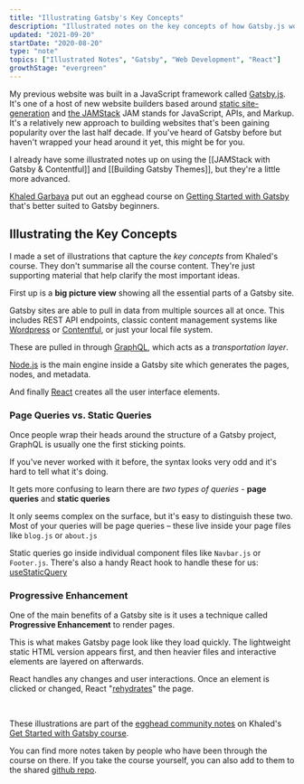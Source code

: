 ```yaml
---
title: "Illustrating Gatsby's Key Concepts"
description: "Illustrated notes on the key concepts of how Gatsby.js works"
updated: "2021-09-20"
startDate: "2020-08-20"
type: "note"
topics: ["Illustrated Notes", "Gatsby", "Web Development", "React"]
growthStage: "evergreen"
---
```


<IntroParagraph>My previous website was built in a JavaScript framework called [Gatsby.js](https://www.gatsbyjs.org/). It's one of a host of new website builders based around [static site-generation](https://www.netlify.com/blog/2020/04/14/what-is-a-static-site-generator-and-3-ways-to-find-the-best-one/) and [the JAMStack](https://jamstack.wtf/) <Footnote idName={1}>JAM stands for JavaScript, APIs, and Markup. It's a relatively new approach to building websites that's been gaining popularity over the last half decade.</Footnote> If you've heard of Gatsby before but haven't wrapped your head around it yet, this might be for you.</IntroParagraph>

I already have some illustrated notes up on using the [[JAMStack with Gatsby & Contentful]] and [[Building Gatsby Themes]], but they're a little more advanced.

[Khaled Garbaya](https://khaledgarbaya.net/) put out an egghead course on
[Getting Started with Gatsby](https://egghead.io/courses/get-started-with-gatsby) that's better suited to Gatsby beginners.

## Illustrating the Key Concepts

I made a set of illustrations that capture the _key concepts_ from Khaled's course. They don't summarise all the course content. They're just supporting material that help clarify the most important ideas.

First up is a **big picture view** showing all the essential parts of a Gatsby site.

<RemoteImage
	alt="Gatsby is a collection of tools for building static sites"
	src="https://res.cloudinary.com/dg3gyk0gu/image/upload/c_scale,f_auto,q_auto:best,w_1200/v1597741851/maggieappleton.com/egghead-course-notes/intro-gatsby/IntroGatsby_1_Small.png"
/>

Gatsby sites are able to pull in data from multiple sources all at once. This includes REST API endpoints, classic content management systems like [Wordpress](https://www.gatsbyjs.com/guides/wordpress/) or [Contentful](https://www.gatsbyjs.com/blog/2018-1-25-building-a-site-with-react-and-contentful/), or just your local file system.

These are pulled in through [GraphQL](https://www.graphql.com/), which acts as a _transportation layer_.

[Node.js](https://www.gatsbyjs.com/docs/glossary/node/) is the main engine inside a Gatsby site which generates the pages, nodes, and metadata.

And finally [React](https://www.gatsbyjs.com/docs/glossary/react/) creates all the user interface elements.

### Page Queries vs. Static Queries

Once people wrap their heads around the structure of a Gatsby project, GraphQL is usually one the first sticking points.

If you've never worked with it before, the syntax looks very odd and it's hard to tell what it's doing.

It gets more confusing to learn there are _two types of queries_ - **page queries** and **static queries**

<RemoteImage
	alt="Diagram of a pageQuery request inside a page, and a static query request inside a component"
	src="https://res.cloudinary.com/dg3gyk0gu/image/upload/c_scale,f_auto,q_auto:good,w_1200/v1597741854/maggieappleton.com/egghead-course-notes/intro-gatsby/IntroGatsby_2_Small.png"
/>

It only seems complex on the surface, but it's easy to distinguish these two. Most of your queries will be page queries – these live inside your page files like `blog.js` or `about.js`

Static queries go inside individual component files like `Navbar.js` or `Footer.js`. There's also a handy React hook to handle these for us: [useStaticQuery](https://www.gatsbyjs.com/docs/use-static-query/)

### Progressive Enhancement

One of the main benefits of a Gatsby site is it uses a technique called **Progressive Enhancement** to render pages.

<RemoteImage
	alt="Animation of a page rendering static HTML elements first, then being updates with React afterwards"
	src="https://res.cloudinary.com/dg3gyk0gu/image/upload/c_scale,f_auto,q_auto:good,w_1200/v1597741856/maggieappleton.com/egghead-course-notes/intro-gatsby/IntroGatsby_3_Animation.gif"
/>

This is what makes Gatsby page look like they load quickly. The lightweight static HTML version appears first, and then heavier files and interactive elements are layered on afterwards.

React handles any changes and user interactions. Once an element is clicked or changed, React "[rehydrates](https://www.gatsbyjs.com/docs/react-hydration/)" the page.

<br />

These illustrations are part of the [egghead community notes](https://github.com/eggheadio/eggheadio-course-notes/tree/master/get-started-with-gatsby) on Khaled's [Get Started with Gatsby course](https://egghead.io/courses/migrate-from-create-react-app-to-gatsby).

You can find more notes taken by people who have been through the course on there.
If you take the course yourself, you can also add to them to the shared [github repo](https://github.com/eggheadio/eggheadio-course-notes/tree/master/get-started-with-gatsby).
